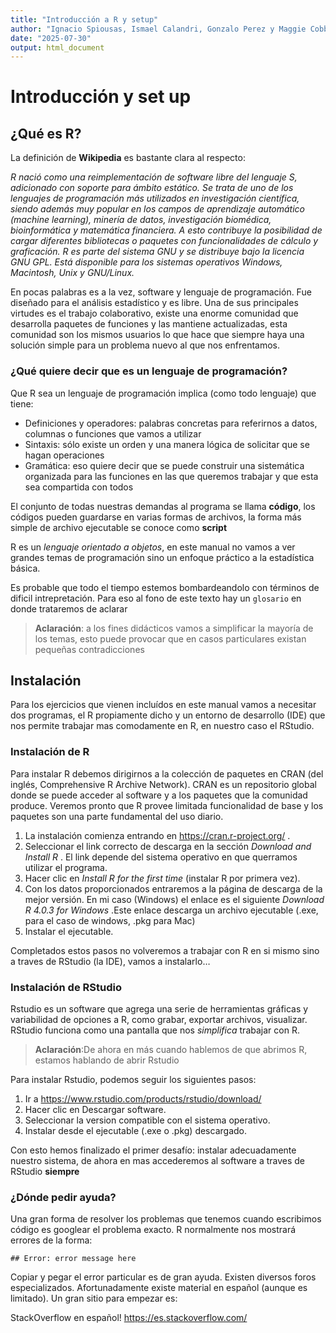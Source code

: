 ```yaml
---
title: "Introducción a R y setup"
author: "Ignacio Spiousas, Ismael Calandri, Gonzalo Perez y Maggie Cobb"
date: "2025-07-30"
output: html_document
---
```

# Introducción y set up

## ¿Qué es R?

La definición de **Wikipedia** es bastante clara al respecto:

*R nació como una reimplementación de software libre del lenguaje S, adicionado con soporte para ámbito estático. Se trata de uno de los lenguajes de programación más utilizados en investigación científica, siendo además muy popular en los campos de aprendizaje automático (machine learning), minería de datos, investigación biomédica, bioinformática y matemática financiera. A esto contribuye la posibilidad de cargar diferentes bibliotecas o paquetes con funcionalidades de cálculo y graficación. R es parte del sistema GNU y se distribuye bajo la licencia GNU GPL. Está disponible para los sistemas operativos Windows, Macintosh, Unix y GNU/Linux.*

En pocas palabras es a la vez, software y lenguaje de programación. Fue diseñado para el análisis estadístico y es libre. Una de sus principales virtudes es el trabajo colaborativo, existe una enorme comunidad que desarrolla paquetes de funciones y las mantiene actualizadas, esta comunidad son los mismos usuarios lo que hace que siempre haya una solución simple para un problema nuevo al que nos enfrentamos.

### ¿Qué quiere decir que es un lenguaje de programación?

Que R sea un lenguaje de programación implica (como todo lenguaje) que tiene:

-   Definiciones y operadores: palabras concretas para referirnos a datos, columnas o funciones que vamos a utilizar
-   Sintaxis: sólo existe un orden y una manera lógica de solicitar que se hagan operaciones
-   Gramática: eso quiere decir que se puede construir una sistemática organizada para las funciones en las que queremos trabajar y que esta sea compartida con todos

El conjunto de todas nuestras demandas al programa se llama **código**, los códigos pueden guardarse en varias formas de archivos, la forma más simple de archivo ejecutable se conoce como **script**

R es un *lenguaje orientado a objetos*, en este manual no vamos a ver grandes temas de programación sino un enfoque práctico a la estadística básica.

Es probable que todo el tiempo estemos bombardeandolo con términos de dificil intrepretación. Para eso al fono de este texto hay un `glosario` en donde trataremos de aclarar

> <i class="fa fa-paperclip" aria-hidden="true"></i> **Aclaración**: a los fines didácticos vamos a simplificar la mayoría de los temas, esto puede provocar que en casos particulares existan pequeñas contradicciones

## Instalación

Para los ejercicios que vienen incluídos en este manual vamos a necesitar dos programas, el R propiamente dicho y un entorno de desarrollo (IDE) que nos permite trabajar mas comodamente en R, en nuestro caso el RStudio.

### Instalación de R

Para instalar R debemos dirigirnos a la colección de paquetes en CRAN (del inglés, Comprehensive R Archive Network). CRAN es un repositorio global donde se puede acceder al software y a los paquetes que la comunidad produce. Veremos pronto que R provee limitada funcionalidad de base y los paquetes son una parte fundamental del uso diario.

1.  La instalación comienza entrando en <https://cran.r-project.org/> .
2.  Seleccionar el link correcto de descarga en la sección *Download and Install R* . El link depende del sistema operativo en que querramos utilizar el programa.
3.  Hacer clic en *Install R for the first time* (instalar R por primera vez).
4.  Con los datos proporcionados entraremos a la página de descarga de la mejor versión. En mi caso (Windows) el enlace es el siguiente *Download R 4.0.3 for Windows* .Este enlace descarga un archivo ejecutable (.exe, para el caso de windows, .pkg para Mac)
5.  Instalar el ejecutable.

Completados estos pasos no volveremos a trabajar con R en si mismo sino a traves de RStudio (la IDE), vamos a instalarlo...

### Instalación de RStudio

Rstudio es un software que agrega una serie de herramientas gráficas y variabilidad de opciones a R, como grabar, exportar archivos, visualizar. RStudio funciona como una pantalla que nos *simplifica* trabajar con R.

> <i class="fa fa-paperclip" aria-hidden="true"></i> **Aclaración**:De ahora en más cuando hablemos de que abrimos R, estamos hablando de abrir Rstudio

Para instalar Rstudio, podemos seguir los siguientes pasos:

1.  Ir a <https://www.rstudio.com/products/rstudio/download/>
2.  Hacer clic en Descargar software.
3.  Seleccionar la version compatible con el sistema operativo.
4.  Instalar desde el ejecutable (.exe o .pkg) descargado.

Con esto hemos finalizado el primer desafío: instalar adecuadamente nuestro sistema, de ahora en mas accederemos al software a traves de RStudio **siempre**

### ¿Dónde pedir ayuda?

Una gran forma de resolver los problemas que tenemos cuando escribimos código es googlear el problema exacto. R normalmente nos mostrará errores de la forma:

`## Error: error message here`

Copiar y pegar el error particular es de gran ayuda. Existen diversos foros especializados. Afortunadamente existe material en español (aunque es limitado). Un gran sitio para empezar es:

StackOverflow en español! <https://es.stackoverflow.com/>
